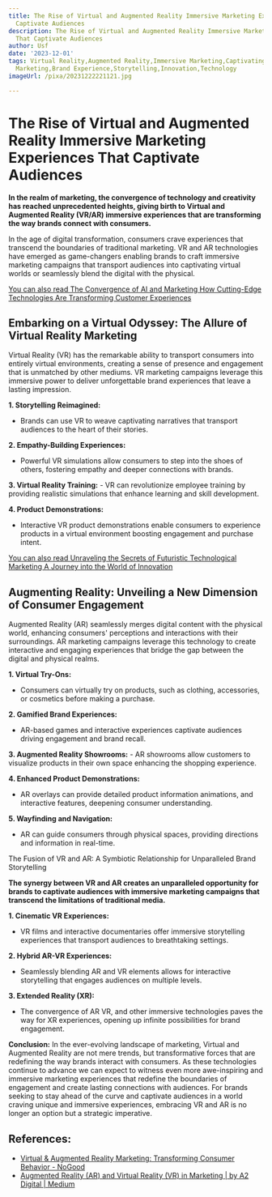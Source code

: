 ```yaml
---
title: The Rise of Virtual and Augmented Reality Immersive Marketing Experiences That
  Captivate Audiences
description: The Rise of Virtual and Augmented Reality Immersive Marketing Experiences
  That Captivate Audiences
author: Usf
date: '2023-12-01'
tags: Virtual Reality,Augmented Reality,Immersive Marketing,Captivating Audiences,Engagement,Interactive
  Marketing,Brand Experience,Storytelling,Innovation,Technology
imageUrl: /pixa/20231222221121.jpg

---
```

# The Rise of Virtual and Augmented Reality Immersive Marketing Experiences That Captivate Audiences

**In  the realm of marketing, the convergence of technology and creativity has reached unprecedented heights, giving birth to Virtual and  Augmented Reality (VR/AR) immersive experiences that are transforming the way brands connect with consumers.**

In the age of digital transformation,  consumers crave experiences that transcend the boundaries of traditional marketing. VR and AR technologies have emerged as game-changers enabling brands to craft immersive  marketing  campaigns that transport  audiences into captivating virtual worlds or seamlessly blend the digital with the physical.

[You can  also read The Convergence of  AI and Marketing How Cutting-Edge Technologies Are Transforming Customer Experiences](The%20Convergence%20of%20AI%20and%20Marketing%20How%20Cutting-Edge%20Technologies%20Are%20Transforming%20Customer%20Experiences)


## Embarking on a Virtual Odyssey: The Allure of Virtual  Reality Marketing

Virtual Reality (VR) has the remarkable ability  to transport consumers into entirely virtual environments, creating  a sense of presence and engagement that is  unmatched  by other  mediums. VR marketing campaigns leverage this immersive power to deliver unforgettable brand experiences that  leave a lasting impression.

**1.  Storytelling Reimagined:**
   -  Brands can  use VR to weave captivating narratives that transport audiences to the heart of their stories.

**2. Empathy-Building Experiences:**
   - Powerful VR simulations allow consumers to step into the  shoes of others, fostering empathy and deeper  connections  with  brands.

**3. Virtual Reality Training:**
    - VR can revolutionize employee training by providing realistic simulations that enhance  learning  and skill development.

**4.  Product Demonstrations:**
   - Interactive VR product demonstrations enable consumers  to experience products in a virtual environment boosting engagement and purchase intent.

[You can also read Unraveling the Secrets of Futuristic Technological Marketing A Journey into the World  of Innovation](Unraveling%20the%20Secrets%20of%20Futuristic%20Technological%20Marketing%20A%20Journey%20into%20the%20World%20of%20Innovation)


## Augmenting Reality: Unveiling  a New Dimension of Consumer Engagement

Augmented Reality  (AR) seamlessly merges  digital content with the physical world, enhancing consumers' perceptions and interactions  with their surroundings. AR marketing  campaigns leverage this technology to create interactive and engaging experiences that bridge the gap between the digital and physical realms.

**1. Virtual Try-Ons:**
   - Consumers can virtually  try on products, such  as  clothing, accessories, or cosmetics before making a purchase.

**2. Gamified Brand Experiences:**
   - AR-based games and interactive experiences  captivate audiences driving engagement and brand recall.

**3. Augmented Reality  Showrooms:**
    - AR showrooms allow customers to visualize products  in their own space enhancing  the shopping experience.

**4. Enhanced Product Demonstrations:**
   - AR overlays can provide detailed product information animations, and  interactive features, deepening consumer  understanding.

**5. Wayfinding and Navigation:**
   - AR can guide consumers through physical spaces,  providing  directions and information in  real-time.

The  Fusion of VR and AR: A Symbiotic Relationship for Unparalleled Brand Storytelling

**The synergy between VR and AR  creates an unparalleled opportunity for brands to captivate audiences with immersive marketing campaigns that transcend the limitations of traditional media.**

**1.  Cinematic VR Experiences:**
   - VR films and interactive documentaries offer immersive storytelling experiences that transport audiences to breathtaking settings.

**2. Hybrid AR-VR Experiences:**
   - Seamlessly blending AR and VR elements  allows for interactive storytelling that engages audiences  on multiple levels.

**3. Extended  Reality (XR):**
   - The  convergence of AR VR, and other immersive technologies paves the way  for XR experiences, opening up infinite  possibilities  for brand engagement.

**Conclusion:**
In the ever-evolving landscape  of marketing, Virtual and Augmented Reality are not mere trends, but transformative forces that are redefining the way brands interact with consumers. As these technologies  continue to advance we can expect to witness even more awe-inspiring and immersive marketing experiences that redefine the boundaries of engagement  and create lasting connections with audiences. For brands seeking to stay ahead of the curve and captivate audiences in a world craving unique and immersive experiences, embracing VR and AR  is  no longer an option but a strategic imperative.

## References:
- [Virtual & Augmented Reality Marketing: Transforming Consumer Behavior - NoGood](https://nogood.io/2023/08/06/augmented-reality-marketing/)
- [Augmented Reality (AR) and Virtual Reality (VR) in Marketing | by A2 Digital | Medium](https://medium.com/@a2digital/augmented-reality-ar-and-virtual-reality-vr-in-marketing-aead9a4e93c3)
